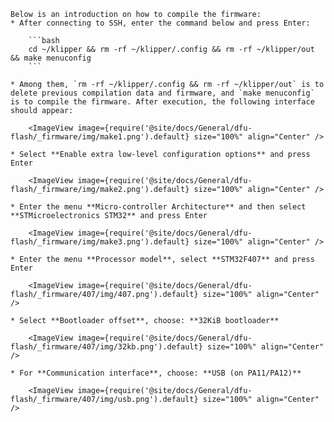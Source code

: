 

    Below is an introduction on how to compile the firmware:
    * After connecting to SSH, enter the command below and press Enter:

        ```bash
        cd ~/klipper && rm -rf ~/klipper/.config && rm -rf ~/klipper/out && make menuconfig
        ```

    * Among them, `rm -rf ~/klipper/.config && rm -rf ~/klipper/out` is to delete previous compilation data and firmware, and `make menuconfig` is to compile the firmware. After execution, the following interface should appear:

        <ImageView image={require('@site/docs/General/dfu-flash/_firmware/img/make1.png').default} size="100%" align="Center" />

    * Select **Enable extra low-level configuration options** and press Enter

        <ImageView image={require('@site/docs/General/dfu-flash/_firmware/img/make2.png').default} size="100%" align="Center" />

    * Enter the menu **Micro-controller Architecture** and then select **STMicroelectronics STM32** and press Enter

        <ImageView image={require('@site/docs/General/dfu-flash/_firmware/img/make3.png').default} size="100%" align="Center" />

    * Enter the menu **Processor model**, select **STM32F407** and press Enter

        <ImageView image={require('@site/docs/General/dfu-flash/_firmware/407/img/407.png').default} size="100%" align="Center" />

    * Select **Bootloader offset**, choose: **32KiB bootloader**

        <ImageView image={require('@site/docs/General/dfu-flash/_firmware/407/img/32kb.png').default} size="100%" align="Center" />

    * For **Communication interface**, choose: **USB (on PA11/PA12)**

        <ImageView image={require('@site/docs/General/dfu-flash/_firmware/407/img/usb.png').default} size="100%" align="Center" />